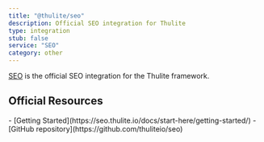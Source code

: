 ```yaml
---
title: "@thulite/seo"
description: Official SEO integration for Thulite
type: integration
stub: false
service: "SEO"
category: other
---
```


[SEO](https://seo.thulite.io/) is the official SEO integration for the Thulite framework.

## Official Resources

<List emoji="books">
- [Getting Started](https://seo.thulite.io/docs/start-here/getting-started/)
- [GitHub repository](https://github.com/thuliteio/seo)
</List>
